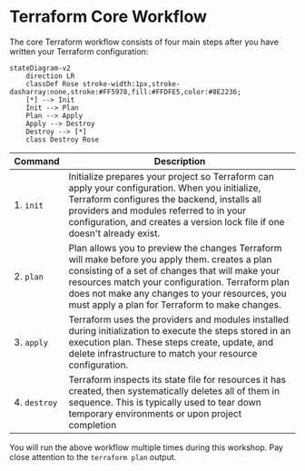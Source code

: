 # Terraform Core Workflow

The core Terraform workflow consists of four main steps after you have written your Terraform configuration:

```mermaid
stateDiagram-v2
    direction LR
    classDef Rose stroke-width:1px,stroke-dasharray:none,stroke:#FF5978,fill:#FFDFE5,color:#8E2236;
    [*] --> Init
    Init --> Plan
    Plan --> Apply
    Apply --> Destroy
    Destroy --> [*]
    class Destroy Rose
```

| Command         | Description                                                                                                                                                                                      |
| --------------- | ------------------------------------------------------------------------------------------------------------------------------------------------------------------------------------------------ |
| 1. `init`       | Initialize prepares your project so Terraform can apply your configuration. When you initialize, Terraform configures the backend, installs all providers and modules referred to in your configuration, and creates a version lock file if one doesn't already exist.                                                    |
| 2. `plan`     | Plan allows you to preview the changes Terraform will make before you apply them. creates a plan consisting of a set of changes that will make your resources match your configuration. Terraform plan does not make any changes to your resources, you must apply a plan for Terraform to make changes. |
| 3. `apply` | Terraform uses the providers and modules installed during initialization to execute the steps stored in an execution plan. These steps create, update, and delete infrastructure to match your resource configuration.                                                |
| 4. `destroy` | Terraform inspects its state file for resources it has created, then systematically deletes all of them in sequence. This is typically used to tear down temporary environments or upon project completion |


You will run the above workflow multiple times during this workshop. Pay close attention to the `terraform plan` output.